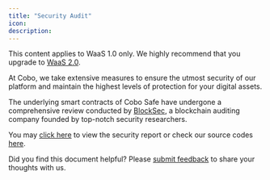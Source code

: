 ```yaml
---
title: "Security Audit"
icon: 
description: 
---
```

<Note>This content applies to WaaS 1.0 only. We highly recommend that you upgrade to [WaaS 2.0](/v2/guides/overview/introduction).</Note>

At Cobo, we take extensive measures to ensure the utmost security of our platform and maintain the highest levels of protection for your digital assets.

The underlying smart contracts of Cobo Safe have undergone a comprehensive review conducted by [BlockSec](https://blocksec.com/), a blockchain auditing company founded by top-notch security researchers.

You may [click here](https://github.com/CoboGlobal/cobosafe/blob/master/docs/blocksec_argus_v1.0_signed.pdf) to view the security report or check our source codes [here](https://github.com/CoboGlobal/cobosafe).

<Tip>Did you find this document helpful? Please [submit feedback](https://forms.zohopublic.com/cobo/form/DocumentFeedbackForm/formperma/QvLOhxJv1_JMsJ-1dleZ8Itb_7rzN-LtgvsDdxosoVI) to share your thoughts with us.</Tip>